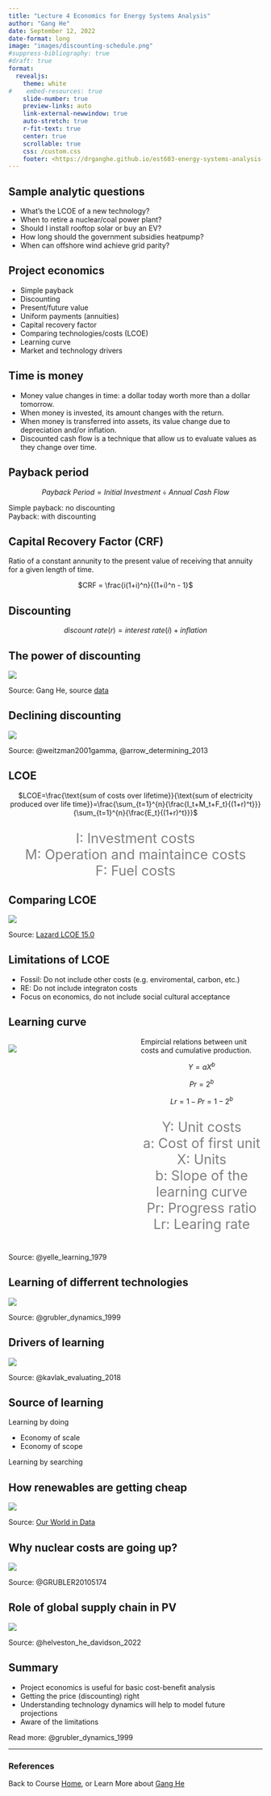 ```yaml
---
title: "Lecture 4 Economics for Energy Systems Analysis"
author: "Gang He"
date: September 12, 2022
date-format: long
image: "images/discounting-schedule.png"
#suppress-bibliography: true
#draft: true
format:
  revealjs:
    theme: white
#    embed-resources: true
    slide-number: true
    preview-links: auto
    link-external-newwindow: true
    auto-stretch: true
    r-fit-text: true
    center: true
    scrollable: true
    css: /custom.css
    footer: <https://drganghe.github.io/est603-energy-systems-analysis-2022-fall/>
---
```


## Sample analytic questions

- What's the LCOE of a new technology?  
- When to retire a nuclear/coal power plant?    
- Should I install rooftop solar or buy an EV?  
- How long should the government subsidies heatpump?  
- When can offshore wind achieve grid parity?  


## Project economics
 
- Simple payback  
- Discounting  
- Present/future value  
- Uniform payments (annuities)  
- Capital recovery factor  
- Comparing technologies/costs (LCOE)  
- Learning curve  
- Market and technology drivers 


## Time is money

- Money value changes in time: a dollar today worth more than a dollar tomorrow.    
- When money is invested, its amount changes with the return.  
- When money is transferred into assets, its value change due to depreciation and/or inflation.  
- Discounted cash flow is a technique that allow us to evaluate values as they change over time.  
  

## Payback period 

<center>
$Payback\ Period = Initial\ Investment ÷ Annual\ Cash\ Flow$
</center>

Simple payback: no discounting  
Payback: with discounting  


## Capital Recovery Factor (CRF)

Ratio of a constant annunity to the present value of receiving that annuity for a given length of time.

<center>
$CRF = \frac{i(1+i)^n}{(1+i)^n - 1}$
</center>


## Discounting

<center>
$discount\ rate (r) = interest\ rate (i) + inflation$
</center>

## The power of discounting
![](images/discounting-schedule.png){fig-align="center"}

::: footer
Source: Gang He, source [data](discounting.xlsx) 
:::

## Declining discounting

![](images/declining-discounting.jpeg){fig-align="center"}

::: footer
Source: @weitzman2001gamma, @arrow_determining_2013  
:::

## LCOE
<center>
$LCOE=\frac{\text{sum of costs over lifetime}}{\text{sum of electricity produced over life time}}=\frac{\sum_{t=1}^{n}{\frac{I_t+M_t+F_t}{(1+r)^t}}}{\sum_{t=1}^{n}{\frac{E_t}{(1+r)^t}}}$
</center>

<p style="font-size:20pt; color:gray; text-align:center">
I: Investment costs  
M: Operation and maintaince costs  
F: Fuel costs 
</p>

## Comparing LCOE

![](images/lazard-lcoe-2021.png){fig-align="center"}

::: footer
Source: [Lazard LCOE 15.0](https://www.lazard.com/perspective/levelized-cost-of-energy-levelized-cost-of-storage-and-levelized-cost-of-hydrogen/)
:::

## Limitations of LCOE

- Fossil: Do not include other costs (e.g. enviromental, carbon, etc.)   
- RE: Do not include integraton costs
- Focus on economics, do not include social cultural acceptance


## Learning curve

:::columns

::: {.column width="50%"}

![](images/cumulative-learning-curve.png){fig-align="center"}

:::

::: {.column width="50%"}
Empircial relations between unit costs and cumulative production.
<center>
$Y = aX^b$

$Pr=2^{b}$

$Lr=1-Pr=1-2^{b}$
</center>

<p style="font-size:20pt; color:gray; text-align:center">
Y: Unit costs  
a: Cost of first unit  
X: Units  
b: Slope of the learning curve  
Pr: Progress ratio   
Lr: Learing rate
</p>

:::
:::

::: footer
Source: @yelle_learning_1979  
:::

## Learning of differrent technologies

![](images/energy-technology-learning.png){fig-align="center"}

::: footer
Source: @grubler_dynamics_1999 
:::

## Drivers of learning

![](images/contribution-to-module-cost-change.jpg){fig-align="center"}

::: footer
Source: @kavlak_evaluating_2018 
:::

## Source of learning

Learning by doing

- Economy of scale  
- Economy of scope  

Learning by searching  


## How renewables are getting cheap

![](images/learning-curves-for-electricity-prices.png){fig-align="center"}

::: footer
Source: [Our World in Data](https://ourworldindata.org/cheap-renewables-growth)
:::

## Why nuclear costs are going up?

![](images/nuclear-learning.jpg){fig-align="center"}

::: footer
Source: @GRUBLER20105174 
:::

## Role of global supply chain in PV 

![](images/fig2_prices_historical_national_global.png){fig-align="center"}

::: footer
Source: @helveston_he_davidson_2022 
:::

## Summary

- Project economics is useful for basic cost-benefit analysis  
- Getting the price (discounting) right  
- Understanding technology dynamics will help to model future projections  
- Aware of the limitations   


::: footer
Read more: @grubler_dynamics_1999 
:::

---
### References

::: {#refs}
:::

::: footer
Back to Course [Home](https://drganghe.github.io/est603-energy-systems-analysis-2022-fall/), or Learn More about [Gang He](https://drganghe.github.io)
:::